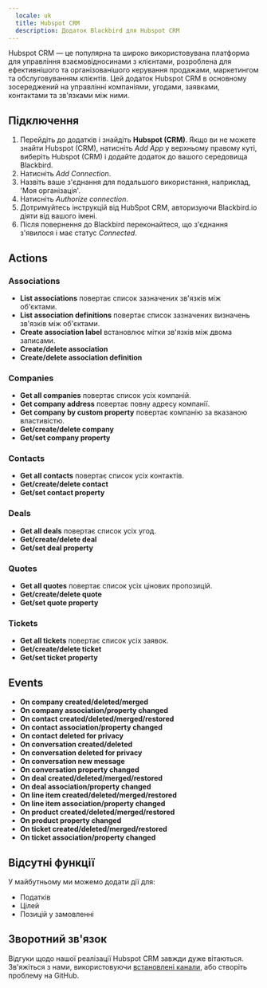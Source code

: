 ```yaml
---
  locale: uk
  title: Hubspot CRM
  description: Додаток Blackbird для Hubspot CRM
---
```


<LinkCard title="Переглянути на Github" target="_blank" href="https://github.com/bb-io/HubspotCRM" icon="github" />

Hubspot CRM — це популярна та широко використовувана платформа для управління взаємовідносинами з клієнтами, розроблена для ефективнішого та організованішого керування продажами, маркетингом та обслуговуванням клієнтів. Цей додаток Hubspot CRM в основному зосереджений на управлінні компаніями, угодами, заявками, контактами та зв'язками між ними.

## Підключення
1. Перейдіть до додатків і знайдіть **Hubspot (CRM)**. Якщо ви не можете знайти Hubspot (CRM), натисніть _Add App_ у верхньому правому куті, виберіть Hubspot (CRM) і додайте додаток до вашого середовища Blackbird.
2. Натисніть _Add Connection_.
3. Назвіть ваше з'єднання для подальшого використання, наприклад, 'Моя організація'.
4. Натисніть _Authorize connection_.
5. Дотримуйтесь інструкцій від HubSpot CRM, авторизуючи Blackbird.io діяти від вашого імені.
6. Після повернення до Blackbird переконайтеся, що з'єднання з'явилося і має статус _Connected_.

## Actions

### Associations

-   **List associations** повертає список зазначених зв'язків між об'єктами.
-   **List association definitions** повертає список зазначених визначень зв'язків між об'єктами.
-   **Create association label** встановлює мітки зв'язків між двома записами.
-   **Create/delete association**
-   **Create/delete association definition**

### Companies

-  **Get all companies** повертає список усіх компаній.
-  **Get company address** повертає повну адресу компанії.
-  **Get company by custom property** повертає компанію за вказаною властивістю.
-  **Get/create/delete company**
-  **Get/set company property**

### Contacts

-  **Get all contacts** повертає список усіх контактів.
-  **Get/create/delete contact**
-  **Get/set contact property**

### Deals 

-  **Get all deals** повертає список усіх угод.
-  **Get/create/delete deal**
-  **Get/set deal property**

### Quotes

-  **Get all quotes** повертає список усіх цінових пропозицій.
-  **Get/create/delete quote**
-  **Get/set quote property**

### Tickets

-  **Get all tickets** повертає список усіх заявок.
-  **Get/create/delete ticket**
-  **Get/set ticket property**

## Events

-   **On company created/deleted/merged**
-   **On company association/property changed**
-   **On contact created/deleted/merged/restored**
-   **On contact association/property changed**
-   **On contact deleted for privacy**
-   **On conversation created/deleted**
-   **On conversation deleted for privacy**
-   **On conversation new message**
-   **On conversation property changed**
-   **On deal created/deleted/merged/restored**
-   **On deal association/property changed**
-   **On line item created/deleted/merged/restored**
-   **On line item association/property changed**
-   **On product created/deleted/merged/restored**
-   **On product property changed**
-   **On ticket created/deleted/merged/restored**
-   **On ticket association/property changed**

## Відсутні функції

У майбутньому ми можемо додати дії для:

-   Податків
-   Цілей
-   Позицій у замовленні

## Зворотний зв'язок

Відгуки щодо нашої реалізації Hubspot CRM завжди дуже вітаються. Зв'яжіться з нами, використовуючи [встановлені канали](https://www.blackbird.io/), або створіть проблему на GitHub.